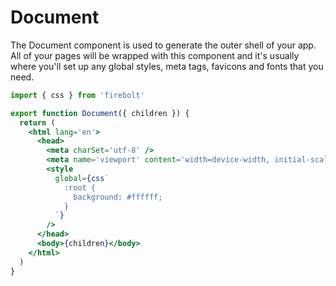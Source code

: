 <Metadata
  title='Getting Started: Document'
  description='Learn how to configure the root document in a new Firebolt app.'
/>

# Document

The Document component is used to generate the outer shell of your app. All of your pages will be wrapped with this component and it's usually where you'll set up any global styles, meta tags, favicons and fonts that you need.

```jsx title='components/Document.js' lineNumbers
import { css } from 'firebolt'

export function Document({ children }) {
  return (
    <html lang='en'>
      <head>
        <meta charSet='utf-8' />
        <meta name='viewport' content='width=device-width, initial-scale=1' />
        <style
          global={css`
            :root {
              background: #ffffff;
            }
          `}
        />
      </head>
      <body>{children}</body>
    </html>
  )
}
```
